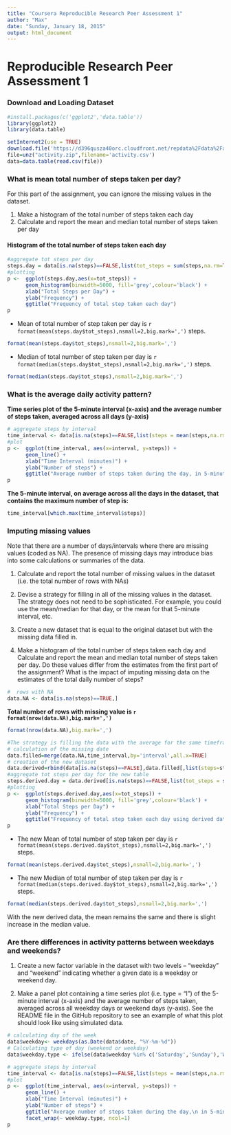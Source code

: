 ```yaml
---
title: "Coursera Reproducible Research Peer Assessment 1"
author: "Max"
date: "Sunday, January 18, 2015"
output: html_document
---
```


# Reproducible Research Peer Assessment 1

### Download and Loading Dataset
```r
#install.packages(c('ggplot2','data.table'))
library(ggplot2)
library(data.table)
```
  
```r
setInternet2(use = TRUE)
download.file('https://d396qusza40orc.cloudfront.net/repdata%2Fdata%2Factivity.zip','activity.zip')
file=unz("activity.zip",filename='activity.csv')
data=data.table(read.csv(file))
```

### What is mean total number of steps taken per day?

For this part of the assignment, you can ignore the missing values in the dataset.

1) Make a histogram of the total number of steps taken each day
2) Calculate and report the mean and median total number of steps taken per day

#### Histogram of the total number of steps taken each day

```r
#aggregate tot steps per day
steps.day = data[is.na(steps)==FALSE,list(tot_steps = sum(steps,na.rm=TRUE)),by=date]
#plotting
p <-  ggplot(steps.day,aes(x=tot_steps)) +
      geom_histogram(binwidth=5000, fill='grey',colour='black') +
      xlab("Total Steps per Day") +
      ylab("Frequency") + 
      ggtitle("Frequency of total step taken each day")
p
```

- Mean of total number of step taken per day is `r format(mean(steps.day$tot_steps),nsmall=2,big.mark=',')` steps.
```r
format(mean(steps.day$tot_steps),nsmall=2,big.mark=',')
```

- Median of total number of step taken per day is `r format(median(steps.day$tot_steps),nsmall=2,big.mark=',')` steps.
```r
format(median(steps.day$tot_steps),nsmall=2,big.mark=',')
```
### What is the average daily activity pattern?

**Time series plot of the 5-minute interval (x-axis) and the average number of steps taken, averaged across all days (y-axis)**
```r
# aggregate steps by interval
time_interval <- data[is.na(steps)==FALSE,list(steps = mean(steps,na.rm=TRUE)),by=interval]
#plot
p <-  ggplot(time_interval, aes(x=interval, y=steps)) +
      geom_line() +
      xlab("Time Interval (minutes)") +
      ylab("Number of steps") + 
      ggtitle("Average number of steps taken during the day, in 5-minutes interval")
p
```

**The 5-minute interval, on average across all the days in the dataset, that contains the maximum number of step is:**
```r
time_interval[which.max(time_interval$steps)]
```


### Imputing missing values

Note that there are a number of days/intervals where there are missing values (coded as NA). The presence of missing days may introduce bias into some calculations or summaries of the data.

1. Calculate and report the total number of missing values in the dataset (i.e. the total number of rows with NAs)

2. Devise a strategy for filling in all of the missing values in the dataset. The strategy does not need to be sophisticated. For example, you could use the mean/median for that day, or the mean for that 5-minute interval, etc.

3. Create a new dataset that is equal to the original dataset but with the missing data filled in.

4. Make a histogram of the total number of steps taken each day and Calculate and report the mean and median total number of steps taken per day. Do these values differ from the estimates from the first part of the assignment? What is the impact of imputing missing data on the estimates of the total daily number of steps?

```r
#  rows with NA
data.NA <- data[is.na(steps)==TRUE,]
```
**Total number of rows with missing value is `r format(nrow(data.NA),big.mark=',')`**
```r
format(nrow(data.NA),big.mark=',')
```

```r
#The strategy is filling the data with the average for the same timeframe
# calculation of the missing date
data.filled=merge(data.NA,time_interval,by='interval',all.x=TRUE)
# creation of the new dataset
data.derived=rbind(data[is.na(steps)==FALSE],data.filled[,list(steps=steps.y,date,interval)])
#aggregate tot steps per day for the new table
steps.derived.day = data.derived[is.na(steps)==FALSE,list(tot_steps = sum(steps,na.rm=TRUE)),by=date]
#plotting
p <-  ggplot(steps.derived.day,aes(x=tot_steps)) +
      geom_histogram(binwidth=5000, fill='grey',colour='black') +
      xlab("Total Steps per Day") +
      ylab("Frequency") + 
      ggtitle("Frequency of total step taken each day using derived data")
p
```

- The new Mean of total number of step taken per day is `r format(mean(steps.derived.day$tot_steps),nsmall=2,big.mark=',')` steps.
```r
format(mean(steps.derived.day$tot_steps),nsmall=2,big.mark=',')
```
- The new Median of total number of step taken per day is `r format(median(steps.derived.day$tot_steps),nsmall=2,big.mark=',')` steps.
```r
format(median(steps.derived.day$tot_steps),nsmall=2,big.mark=',')
```
With the new derived data, the mean remains the same and there is slight increase in the median value.


### Are there differences in activity patterns between weekdays and weekends?

1. Create a new factor variable in the dataset with two levels – “weekday” and “weekend” indicating whether a given date is a weekday or weekend day.

2. Make a panel plot containing a time series plot (i.e. type = "l") of the 5-minute interval (x-axis) and the average number of steps taken, averaged across all weekday days or weekend days (y-axis). See the README file in the GitHub repository to see an example of what this plot should look like using simulated data.

```r
# calculating day of the week 
data$weekday<- weekdays(as.Date(data$date, "%Y-%m-%d"))
# Calculating type of day (weekend or weekday)
data$weekday.type <- ifelse(data$weekday %in% c('Saturday','Sunday'),'Weekend','Weekday')

# aggregate steps by interval
time_interval <- data[is.na(steps)==FALSE,list(steps = mean(steps,na.rm=TRUE)),by=list(interval,weekday.type)]
#plot
p <-  ggplot(time_interval, aes(x=interval, y=steps)) +
      geom_line() +
      xlab("Time Interval (minutes)") +
      ylab("Number of steps") + 
      ggtitle("Average number of steps taken during the day,\n in 5-minutes interval, by type of the day of the week") +
      facet_wrap(~ weekday.type, ncol=1)
p
```

